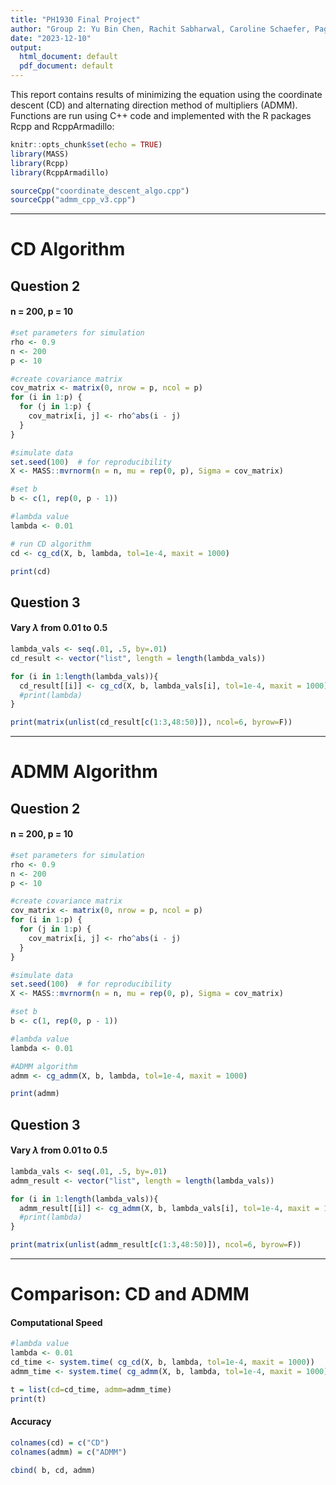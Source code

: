 ```yaml
---
title: "PH1930 Final Project"
author: "Group 2: Yu Bin Chen, Rachit Sabharwal, Caroline Schaefer, Pagna Sok"
date: "2023-12-10"
output:
  html_document: default
  pdf_document: default
---
```


This report contains results of minimizing the equation using the coordinate descent (CD) and alternating direction method of multipliers (ADMM). Functions are run using C++ code and implemented with the R packages Rcpp and RcppArmadillo: 

\begin{align*}
\frac{1}{2}u^TAu-ub^T+\lambda ||u||_1\\
\end{align*}  


```r
knitr::opts_chunk$set(echo = TRUE)
library(MASS)
library(Rcpp)
library(RcppArmadillo)

sourceCpp("coordinate_descent_algo.cpp")
sourceCpp("admm_cpp_v3.cpp")
```
***
# CD Algorithm
## Question 2
#### n = 200, p = 10
```r
#set parameters for simulation
rho <- 0.9
n <- 200
p <- 10

#create covariance matrix
cov_matrix <- matrix(0, nrow = p, ncol = p)
for (i in 1:p) {
  for (j in 1:p) {
    cov_matrix[i, j] <- rho^abs(i - j)
  }
}

#simulate data
set.seed(100)  # for reproducibility
X <- MASS::mvrnorm(n = n, mu = rep(0, p), Sigma = cov_matrix)

#set b
b <- c(1, rep(0, p - 1))

#lambda value
lambda <- 0.01

# run CD algorithm
cd <- cg_cd(X, b, lambda, tol=1e-4, maxit = 1000)

print(cd)
```

  
  
## Question 3
#### Vary $\lambda$ from 0.01 to 0.5  

```r
lambda_vals <- seq(.01, .5, by=.01)
cd_result <- vector("list", length = length(lambda_vals))

for (i in 1:length(lambda_vals)){
  cd_result[[i]] <- cg_cd(X, b, lambda_vals[i], tol=1e-4, maxit = 1000)
  #print(lambda)
}

print(matrix(unlist(cd_result[c(1:3,48:50)]), ncol=6, byrow=F))
```

***
# ADMM Algorithm
## Question 2
#### n = 200, p = 10
```r
#set parameters for simulation
rho <- 0.9
n <- 200
p <- 10

#create covariance matrix
cov_matrix <- matrix(0, nrow = p, ncol = p)
for (i in 1:p) {
  for (j in 1:p) {
    cov_matrix[i, j] <- rho^abs(i - j)
  }
}

#simulate data
set.seed(100)  # for reproducibility
X <- MASS::mvrnorm(n = n, mu = rep(0, p), Sigma = cov_matrix)

#set b
b <- c(1, rep(0, p - 1))

#lambda value
lambda <- 0.01

#ADMM algorithm
admm <- cg_admm(X, b, lambda, tol=1e-4, maxit = 1000)

print(admm)
```
  
  
## Question 3
#### Vary $\lambda$ from 0.01 to 0.5  

```r
lambda_vals <- seq(.01, .5, by=.01)
admm_result <- vector("list", length = length(lambda_vals))

for (i in 1:length(lambda_vals)){
  admm_result[[i]] <- cg_admm(X, b, lambda_vals[i], tol=1e-4, maxit = 1000)
  #print(lambda)
}

print(matrix(unlist(admm_result[c(1:3,48:50)]), ncol=6, byrow=F))
```

***
# Comparison: CD and ADMM  
#### Computational Speed
```r
#lambda value
lambda <- 0.01
cd_time <- system.time( cg_cd(X, b, lambda, tol=1e-4, maxit = 1000)) 
admm_time <- system.time( cg_admm(X, b, lambda, tol=1e-4, maxit = 1000))

t = list(cd=cd_time, admm=admm_time)
print(t)
```

  
  
#### Accuracy  

```r
colnames(cd) = c("CD")
colnames(admm) = c("ADMM")

cbind( b, cd, admm)
```

